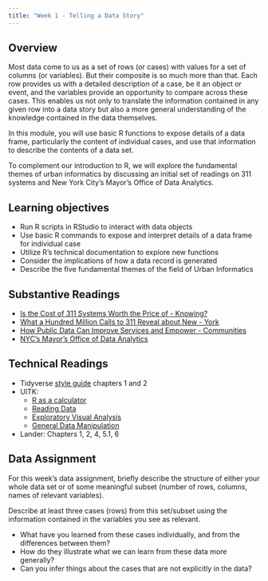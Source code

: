 ```yaml
---
title: "Week 1 - Telling a Data Story"
---
```


## Overview

Most data come to us as a set of rows (or cases) with values for a set of columns (or variables). But their composite is so much more than that. Each row provides us with a detailed description of a case, be it an object or event, and the variables provide an opportunity to compare across these cases. This enables us not only to translate the information contained in any given row into a data story but also a more general understanding of the knowledge contained in the data themselves.

In this module, you will use basic R functions to expose details of a data frame, particularly the content of individual cases, and use that information to describe the contents of a data set.

To complement our introduction to R, we will explore the fundamental themes of urban informatics by discussing an initial set of readings on 311 systems and New York City’s Mayor’s Office of Data Analytics.

## Learning objectives

- Run R scripts in RStudio to interact with data objects
- Use basic R commands to expose and interpret details of a data frame for individual case
- Utilize R’s technical documentation to explore new functions
- Consider the implications of how a data record is generated
- Describe the five fundamental themes of the field of Urban Informatics

## Substantive Readings

- [Is the Cost of 311 Systems Worth the Price of - Knowing?](http://www.governing.com/topics/urban/gov-311-systems-cost.html)
- [What a Hundred Million Calls to 311 Reveal about New - York](http://www.wired.com/2010/11/ff_311_new_york/)
- [How Public Data Can Improve Services and Empower - Communities](https://scholars.org/brief/how-public-data-can-improve-services-and-empower-communit- ies)
- [NYC's Mayor's Office of Data Analytics](http://www1.nyc.gov/site/analytics/index.page)

## Technical Readings


- Tidyverse [style guide](https://style.tidyverse.org/) chapters 1 and 2
- UITK: 
  - [R as a calculator](https://ui.josiahparry.com/r-as-a-calculator.html)
  - [Reading Data](https://ui.josiahparry.com/reading-data.html)
  - [Exploratory Visual Analysis](https://ui.josiahparry.com/exploratory-visual-analysis.html)
  - [General Data Manipulation](https://ui.josiahparry.com/general-data-manipulation.html)
- Lander: Chapters 1, 2, 4, 5.1, 6

## Data Assignment

For this week's data assignment, briefly describe the structure of either your whole data set or of some meaningful subset (number of rows, columns, names of relevant variables).

Describe at least three cases (rows) from this set/subset using the information contained in the variables you see as relevant.

-   What have you learned from these cases individually, and from the differences between them?
-   How do they illustrate what we can learn from these data more generally?
-   Can you infer things about the cases that are not explicitly in the data?

<!-- **Skills needed**: -->

<!-- - read_csv() -->
<!-- - select() -->
<!-- - filter() -->
<!-- - arrange() -->
<!-- - count() -->
<!-- - janitor::tabyl() -->
<!-- - summary() / skimr::skim() -->



